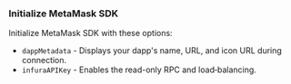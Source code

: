 ### Initialize MetaMask SDK

Initialize MetaMask SDK with these options:

- `dappMetadata` - Displays your dapp's name, URL, and icon URL during connection.
- `infuraAPIKey` - Enables the read-only RPC and load‑balancing.
